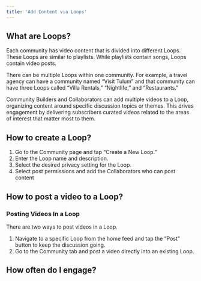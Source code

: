 ```yaml
---
title: 'Add Content via Loops'
---
```


## What are Loops?

Each community has video content that is divided into different Loops. These Loops are similar to playlists. While playlists contain songs, Loops contain video posts. 

There can be multiple Loops within one community. For example, a travel agency  can have a community named “Visit Tulum” and that community can have three Loops called “Villa Rentals,” “Nightlife,” and “Restaurants.” 

Community Builders and Collaborators can add multiple videos to a Loop, organizing content around specific discussion topics or themes. This drives engagement by delivering subscribers curated videos related to the areas of interest that matter most to them.

## How to create a Loop?

1. Go to the Community page and tap “Create a New Loop.”
2. Enter the Loop name and description.
3. Select the desired privacy setting for the Loop.
4. Select post permissions and add the Collaborators who can post content

## How to post a video to a Loop?

### Posting Videos In a Loop

There are two ways to post videos in a Loop. 

1. Navigate to a specific Loop from the home feed and tap the “Post” button to keep the discussion going. 
2. Go to the Community tab and post a video directly into an existing Loop.

## How often do I engage? 